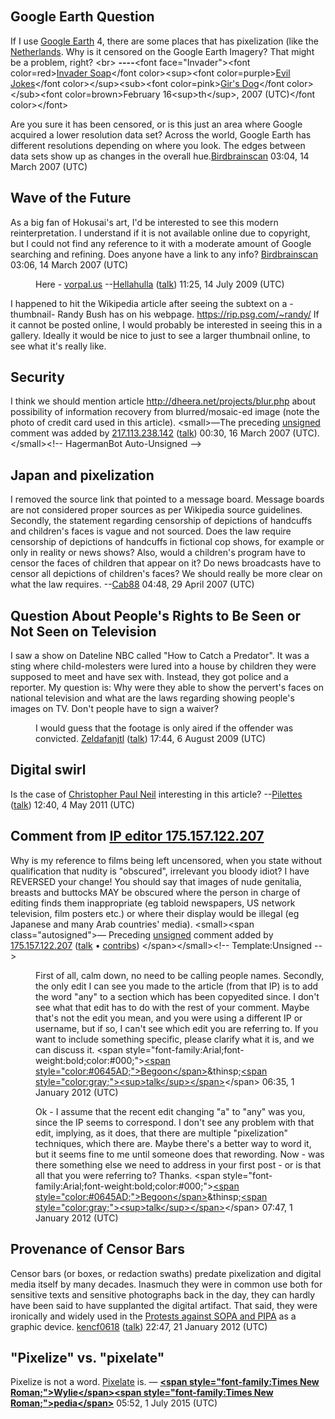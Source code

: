 <article id="9540608" title=Talk:Pixelization>
	<talkpage id="9540608" title="Talk:Pixelization">
== Google Earth Question ==

If I use [[Google Earth]] 4, there are some places that has pixelization (like the [[Netherlands]]. Why is it censored on the Google Earth Imagery? That might be a problem, right? &lt;br&gt;
'''----'''&lt;font face=&quot;Invader&quot;&gt;&lt;font color=red&gt;[[User:Invader Soap|Invader Soap]]&lt;/font color&gt;&lt;sup&gt;&lt;font color=purple&gt;[[User Talk:Invader Soap|Evil Jokes]]&lt;/font color&gt;&lt;/sup&gt;&lt;sub&gt;&lt;font color=pink&gt;[[Special:Contributions/Invader Soap|Gir's Dog]]&lt;/font color&gt;&lt;/sub&gt;&lt;font color=brown&gt;February 16&lt;sup&gt;th&lt;/sup&gt;, 2007 (UTC)&lt;/font color&gt;&lt;/font&gt;

Are you sure it has been censored, or is this just an area where Google acquired a lower resolution data set? Across the world, Google Earth has different resolutions depending on where you look. The edges between data sets show up as changes in the overall hue.[[User:Birdbrainscan|Birdbrainscan]] 03:04, 14 March 2007 (UTC)

== Wave of the Future ==

As a big fan of Hokusai's art, I'd be interested to see this modern reinterpretation. I understand if it is not available online due to copyright, but I could not find any reference to it with a moderate amount of Google searching and refining. Does anyone have a link to any info? [[User:Birdbrainscan|Birdbrainscan]] 03:06, 14 March 2007 (UTC)
:Here - [http://vorpal.us/img/waveofthefuture.jpg vorpal.us] --[[User:Hellahulla|Hellahulla]] ([[User talk:Hellahulla|talk]]) 11:25, 14 July 2009 (UTC)

I happened to hit the Wikipedia article after seeing the subtext on a -thumbnail- Randy Bush has on his webpage.  https://rip.psg.com/~randy/  If it cannot be posted online, I would probably be interested in seeing this in a gallery.  Ideally it would be nice to just to see a larger thumbnail online, to see what it's really like.

== Security ==

I think we should mention article http://dheera.net/projects/blur.php about possibility of information recovery from blurred/mosaic-ed image (note the photo of credit card used in this article). &lt;small&gt;—The preceding [[Wikipedia:Sign your posts on talk pages|unsigned]] comment was added by [[Special:Contributions/217.113.238.142|217.113.238.142]] ([[User talk:217.113.238.142|talk]]) 00:30, 16 March 2007 (UTC).&lt;/small&gt;&lt;!-- HagermanBot Auto-Unsigned --&gt;

== Japan and pixelization ==

I removed the source link that pointed to a message board. Message boards are not considered proper sources as per Wikipedia source guidelines. Secondly, the statement regarding censorship of depictions of handcuffs and children's faces is vague and not sourced. Does the law require censorship of depictions of handcuffs in fictional cop shows, for example or only in reality or news shows? Also, would a children's program have to censor the faces of children that appear on it? Do news broadcasts have to censor all depictions of children's faces? We should really be more clear on what the law requires. --[[User:Cab88|Cab88]] 04:48, 29 April 2007 (UTC)

== Question About People's Rights to Be Seen or Not Seen on Television ==


I saw a show on Dateline NBC called &quot;How to Catch a Predator&quot;.  It was a sting where child-molesters were lured into a house by children they were supposed to meet and have sex with.  Instead, they got police and a reporter.  My question is: Why were they able to show the pervert's faces on national television and what are the laws regarding showing people's images on TV.  Don't people have to sign a waiver?
:I would guess that the footage is only aired if the offender was convicted. [[User:Zeldafanjtl|Zeldafanjtl]] ([[User talk:Zeldafanjtl|talk]]) 17:44, 6 August 2009 (UTC)

== Digital swirl ==

Is the case of [[Christopher Paul Neil]] interesting in this article?  --[[User:Pilettes|Pilettes]] ([[User talk:Pilettes|talk]]) 12:40, 4 May 2011 (UTC)

== Comment from [[Special:Contributions/175.157.122.207|IP editor 175.157.122.207]] ==
Why is my reference to films being left uncensored, when you state without qualification that nudity is &quot;obscured&quot;, irrelevant you bloody idiot? I have REVERSED your change! You should say that images of nude genitalia, breasts and buttocks MAY be obscured where the person in charge of editing finds them inappropriate (eg tabloid newspapers, US network television, film posters etc.) or where their display would be illegal (eg Japanese and many Arab countries' media). &lt;small&gt;&lt;span class=&quot;autosigned&quot;&gt;— Preceding [[Wikipedia:Signatures|unsigned]] comment added by [[User:175.157.122.207|175.157.122.207]] ([[User talk:175.157.122.207|talk]] • [[Special:Contributions/175.157.122.207|contribs]]) &lt;/span&gt;&lt;/small&gt;&lt;!-- Template:Unsigned --&gt;

:First of all, calm down, no need to be calling people names. Secondly, the only edit I can see you made to the article (from that IP) is to add the word &quot;any&quot; to a section which has been copyedited since. I don't see what that edit has to do with the rest of your comment. Maybe that's not the edit you mean, and you were using a different IP or username, but if so, I can't see which edit you are referring to. If you want to include something specific, please clarify what it is, and we can discuss it. &lt;span style=&quot;font-family:Arial;font-weight:bold;color:#000;&quot;&gt;[[User:Begoon|&lt;span style=&quot;color:#0645AD;&quot;&gt;Begoon&lt;/span&gt;]]&amp;thinsp;[[User talk:Begoon|&lt;span style=&quot;color:gray;&quot;&gt;&lt;sup&gt;talk&lt;/sup&gt;&lt;/span&gt;]]&lt;/span&gt; 06:35, 1 January 2012 (UTC)

:Ok - I assume that the recent edit changing &quot;a&quot; to &quot;any&quot; was you, since the IP seems to correspond. I don't see any problem with that edit, implying, as it does, that there are multiple &quot;pixelization&quot; techniques, which there are. Maybe there's a better way to word it, but it seems fine to me until someone does that rewording. Now - was there something else we need to address in your first post - or is that all that you were referring to? Thanks. &lt;span style=&quot;font-family:Arial;font-weight:bold;color:#000;&quot;&gt;[[User:Begoon|&lt;span style=&quot;color:#0645AD;&quot;&gt;Begoon&lt;/span&gt;]]&amp;thinsp;[[User talk:Begoon|&lt;span style=&quot;color:gray;&quot;&gt;&lt;sup&gt;talk&lt;/sup&gt;&lt;/span&gt;]]&lt;/span&gt; 07:47, 1 January 2012 (UTC)

== Provenance of Censor Bars ==

Censor bars (or boxes, or redaction swaths) predate pixelization and digital media itself by many decades. Inasmuch they were in common use both for sensitive texts and sensitive photographs back in the day, they can hardly have been said to have supplanted the digital artifact.  That said, they were ironically and widely used in the [[Protests against SOPA and PIPA]] as a graphic device.  [[User:Kencf0618|kencf0618]] ([[User talk:Kencf0618|talk]]) 22:47, 21 January 2012 (UTC)

== &quot;Pixelize&quot; vs. &quot;pixelate&quot; ==

Pixelize is not a word. [http://dictionary.reference.com/browse/pixelate Pixelate] is. — '''[[User:CAWylie|&lt;span style=&quot;font-family:Times New Roman;&quot;&gt;Wylie&lt;/span&gt;]][[User talk:CAWylie|&lt;span style=&quot;font-family:Times New Roman;&quot;&gt;pedia&lt;/span&gt;]]''' 05:52, 1 July 2015 (UTC)
	</talkpage>
</article>